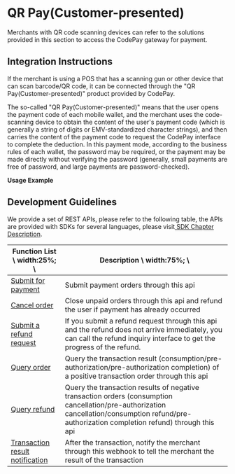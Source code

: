 
# QR Pay(Customer-presented)

Merchants with QR code scanning devices can refer to the solutions provided in this section to access the CodePay gateway for payment.

## Integration Instructions

If the merchant is using a POS that has a scanning gun or other device that can scan barcode/QR code, it can be connected through the "QR Pay(Customer-presented)" product provided by CodePay.

The so-called "QR Pay(Customer-presented)" means that the user opens the payment code of each mobile wallet, and the merchant uses the code-scanning device to obtain the content of the user's payment code (which is generally a string of digits or EMV-standardized character strings), and then carries the content of the payment code to request the CodePay interface to complete the deduction. In this payment mode, according to the business rules of each wallet, the password may be required, or the payment may be made directly without verifying the password (generally, small payments are free of password, and large payments are password-checked).

**Usage Example**

<ImageZoom src={codePayFlowImg} />

## Development Guidelines

We provide a set of REST APIs, please refer to the following table, the APIs are provided with SDKs for several languages, please visit<a href = "PaymentGatewaySDKSamples"> SDK Chapter Description</a>.

| Function List \ width:25%; \                                                                                         | Description \ width:75%; \                                                                                                                                                                     |
|----------------------------------------------------------------------------------------------------------------------|------------------------------------------------------------------------------------------------------------------------------------------------------------------------------------------------|
| <a href="./CloudAPI#tag/扫码支付/paths/~1api~1entry~1bscancpaysubmit/post" target="_blank">Submit for payment</a>        | Submit payment orders through this api                                                                                                                                                         |
| <a href="./CloudAPI#tag/API/paths/~1api~1entry~1orderrevoker/post" target="_blank">Cancel order</a>                  | Close unpaid orders through this api and refund the user if payment has already occurred                                                                                                       |
| <a href="./CloudAPI#tag/API/paths/~1api~1entry~1orderrefundsubmit/post" target="_blank">Submit a refund request</a>  | If you submit a refund request through this api and the refund does not arrive immediately, you can call the refund inquiry interface to get the progress of the refund.                       |
| <a href="./CloudAPI#tag/API/paths/~1api~1entry~1orderquery/post" target="_blank">Query order</a>                     | Query the transaction result (consumption/pre-authorization/pre-authorization completion) of a positive transaction order through this api                                                     |
| <a href="./CloudAPI#tag/API/paths/~1api~1entry~1orderrefundquery/post" target="_blank">Query refund</a>              | Query the transaction results of negative transaction orders (consumption cancellation/pre-authorization cancellation/consumption refund/pre-authorization completion refund) through this api |
| <a href="./CloudAPI#tag/API/paths/~1%7Bmerchant_website%7D/post" target="_blank">Transaction result notification</a> | After the transaction, notify the merchant through this webhook to tell the merchant the result of the transaction                                                                             |
